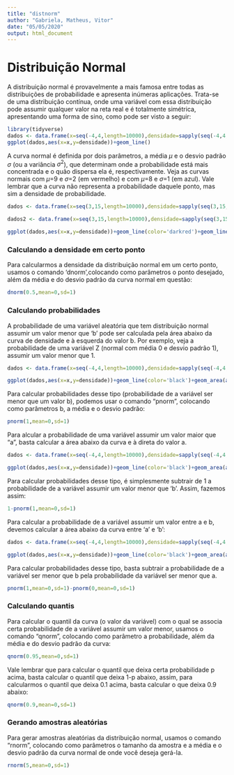 ---
title: "distnorm"
author: "Gabriela, Matheus, Vitor"
date: "05/05/2020"
output: html_document
---

# Distribuição Normal

A distribuição normal é provavelmente a mais famosa entre todas as distribuições de probabilidade e apresenta inúmeras aplicações. Trata-se de uma distribuição contínua, onde uma variável com essa distribuição pode assumir qualquer valor na reta real e é totalmente simétrica, apresentando uma forma de sino, como pode ser visto a seguir:

```{r echo=FALSE, message=FALSE, warning=FALSE, paged.print=FALSE}
library(tidyverse)
dados <- data.frame(x=seq(-4,4,length=10000),densidade=sapply(seq(-4,4,length=10000),dnorm))
ggplot(dados,aes(x=x,y=densidade))+geom_line()
```

A curva normal é definida por dois parâmetros, a média $\mu$ e o desvio padrão $\sigma$ (ou a variância $\sigma^2$), que determinam onde a probabilidade está mais concentrada e o quão dispersa ela é, respectivamente. Veja as curvas normais com $\mu$=9 e $\sigma$=2 (em vermelho) e com $\mu$=8 e $\sigma$=1 (em azul). Vale lembrar que a curva não representa a probabilidade daquele ponto, mas sim a densidade de probabilidade.

```{r echo=FALSE, message=FALSE, warning=FALSE, paged.print=FALSE}
dados <- data.frame(x=seq(3,15,length=10000),densidade=sapply(seq(3,15,length=10000),dnorm,mean=9,sd=2))

dados2 <- data.frame(x=seq(3,15,length=10000),densidade=sapply(seq(3,15,length=10000),dnorm,mean=8,sd=1))

ggplot(dados,aes(x=x,y=densidade))+geom_line(color='darkred')+geom_line(data=dados2,aes(x=x,y=densidade),color='navy')
```

### Calculando a densidade em certo ponto

Para calcularmos a densidade da distribuição normal em um certo ponto, usamos o comando 'dnorm',colocando como parâmetros o ponto desejado, além da média e do desvio padrão da curva normal em questão: 

```{r}
dnorm(0.5,mean=0,sd=1)
```

### Calculando probabilidades

A probabilidade de uma variável aleatória que tem distribuição normal assumir um valor menor que 'b' pode ser calculada pela área abaixo da curva de densidade e à esquerda do valor b. Por exemplo, veja a probabilidade de uma variável Z (normal com média 0 e desvio padrão 1), assumir um valor menor que 1.

```{r echo=FALSE, message=FALSE, warning=FALSE, paged.print=FALSE}
dados <- data.frame(x=seq(-4,4,length=10000),densidade=sapply(seq(-4,4,length=10000),dnorm,mean=0,sd=1))

ggplot(dados,aes(x=x,y=densidade))+geom_line(color='black')+geom_area(aes(if_else(x<1,x,0)),fill='darkorchid')+ylim(0,0.4)+labs(title='P(Z<1)')
```

Para calcular probabilidades desse tipo (probabilidade de a variável ser menor que um valor b), podemos usar o comando "pnorm", colocando como parâmetros b, a média e o desvio padrão:

```{r}
pnorm(1,mean=0,sd=1)
```
Para alcular a probabilidade de uma variável assumir um valor maior que "a", basta calcular a área abaixo da curva e à direta do valor a.

```{r echo=FALSE, message=FALSE, warning=FALSE, paged.print=FALSE}
dados <- data.frame(x=seq(-4,4,length=10000),densidade=sapply(seq(-4,4,length=10000),dnorm,mean=0,sd=1))

ggplot(dados,aes(x=x,y=densidade))+geom_line(color='black')+geom_area(aes(if_else(x>1,x,0)),fill='darkorchid')+ylim(0,0.4)+labs(title='P(Z>1)')
```

Para calcular probabilidades desse tipo, é simplesmente subtrair de 1 a probabilidade de a variável assumir um valor menor que 'b'. Assim, fazemos assim:

```{r}
1-pnorm(1,mean=0,sd=1)
```

Para calcular a probabilidade de a variável assumir um valor entre a e b, devemos calcular a área abaixo da curva entre 'a' e 'b':
```{r echo=FALSE, message=FALSE, warning=FALSE, paged.print=FALSE}
dados <- data.frame(x=seq(-4,4,length=10000),densidade=sapply(seq(-4,4,length=10000),dnorm,mean=0,sd=1))

ggplot(dados,aes(x=x,y=densidade))+geom_line(color='black')+geom_area(aes(if_else(x>0&x<1,x,0)),fill='darkorchid')+ylim(0,0.4)+labs(title='P(0<Z<1)')
```

Para calcular probabilidades desse tipo, basta subtrair a probabilidade de a variável ser menor que b pela probabilidade da variável ser menor que a.

```{r}
pnorm(1,mean=0,sd=1)-pnorm(0,mean=0,sd=1)
```

### Calculando quantis

Para calcular o quantil da curva (o valor da variável) com o qual se associa certa probabilidade de a variável assumir um valor menor, usamos o comando "qnorm", colocando como parâmetro a probabilidade, além da média e do desvio padrão da curva:

```{r}
qnorm(0.95,mean=0,sd=1)
```

Vale lembrar que para calcular o quantil que deixa certa probabilidade p acima, basta calcular o quantil que deixa 1-p abaixo, assim, para calcularmos o quantil que deixa 0.1 acima, basta calcular o que deixa 0.9 abaixo:

```{r}
qnorm(0.9,mean=0,sd=1)
```

### Gerando amostras aleatórias

Para gerar amostras aleatórias da distribuição normal, usamos o comando "rnorm", colocando como parâmetros o tamanho da amostra e a média e o desvio padrão da curva normal de onde você deseja gerá-la.

```{r}
rnorm(5,mean=0,sd=1)
```

